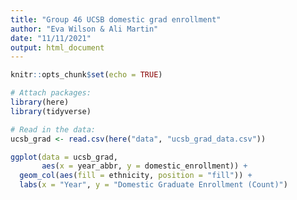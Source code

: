 ```yaml
---
title: "Group 46 UCSB domestic grad enrollment"
author: "Eva Wilson & Ali Martin"
date: "11/11/2021"
output: html_document
---
```


```r
knitr::opts_chunk$set(echo = TRUE)

# Attach packages:
library(here)
library(tidyverse)
```

```r
# Read in the data:
ucsb_grad <- read.csv(here("data", "ucsb_grad_data.csv"))
```

```r
ggplot(data = ucsb_grad, 
       aes(x = year_abbr, y = domestic_enrollment)) +
  geom_col(aes(fill = ethnicity, position = "fill")) +
  labs(x = "Year", y = "Domestic Graduate Enrollment (Count)")
```

